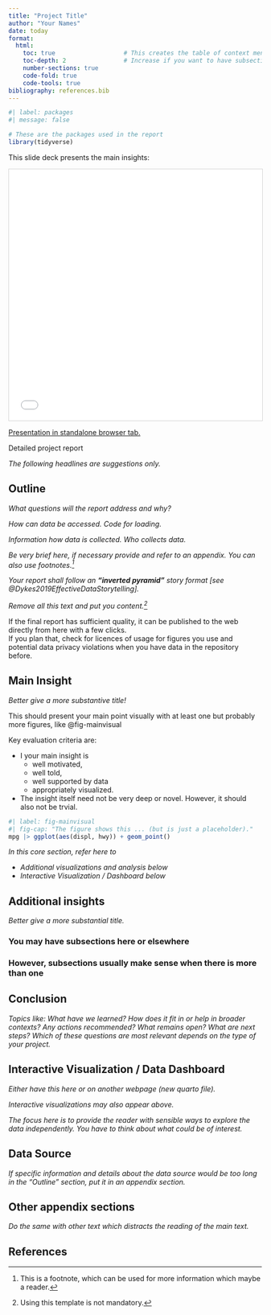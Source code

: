 ```yaml
---
title: "Project Title"
author: "Your Names"
date: today
format: 
  html:
    toc: true                   # This creates the table of context menu
    toc-depth: 2                # Increase if you want to have subsections in the table of context menu
    number-sections: true
    code-fold: true
    code-tools: true
bibliography: references.bib
---
```


```r
#| label: packages
#| message: false

# These are the packages used in the report
library(tidyverse)
```


This slide deck presents the main insights:

```{=html}
<iframe class="slide-deck" style="border:1px solid lightgray;" width="100%" height="500" src="presentation.html"></iframe>
```

[Presentation in standalone browser tab.](presentation.html){.internal target="_blank"}

Detailed project report

*The following headlines are suggestions only.*

## Outline

*What questions will the report address and why?*

*How can data be accessed. Code for loading.*

*Information how data is collected. Who collects data.*

*Be very brief here, if necessary provide and refer to an appendix. You can also use footnotes.^[This is a footnote, which can be used for more information which maybe a reader.]*

*Your report shall follow an **"inverted pyramid"** story format [see @Dykes2019EffectiveDataStorytelling].*

*Remove all this text and put you content.^[Using this template is not mandatory.]*

:::{.callout-note}
If the final report has sufficient quality, it can be published to the web directly from here with a few clicks.  
If you plan that, check for licences of usage for figures you use and potential data privacy violations when you have data in the repository before.
:::


## Main Insight

*Better give a more substantive title!*

This should present your main point visually with at least one but probably more figures, like @fig-mainvisual

:::{.callout-important collapse=false appearance='default' icon=true}
Key evaluation criteria are: 

- I your main insight is 
    - well motivated, 
    - well told,
    - well supported by data
    - appropriately visualized.
- The insight itself need not be very deep or novel. However, it should also not be trvial. 

:::

```r
#| label: fig-mainvisual
#| fig-cap: "The figure shows this ... (but is just a placeholder)."
mpg |> ggplot(aes(displ, hwy)) + geom_point()
```

*In this core section, refer here to*

- *Additional visualizations and analysis below*
- *Interactive Visualization / Dashboard below*

## Additional insights

*Better give a more substantial title.*

### You may have subsections here or elsewhere

### However, subsections usually make sense when there is more than one

## Conclusion

*Topics like: What have we learned? How does it fit in or help in broader contexts? Any actions recommended? What remains open? What are next steps? Which of these questions are most relevant depends on the type of your project.*

## Interactive Visualization / Data Dashboard {.appendix}

*Either have this here or on another webpage (new quarto file).*

*Interactive visualizations may also appear above.* 

*The focus here is to provide the reader with sensible ways to explore the data independently. You have to think about what could be of interest.*




## Data Source {.appendix}

*If specific information and details about the data source would be too long in the "Outline" section, put it in an appendix section.* 

## Other appendix sections {.appendix}

*Do the same with other text which distracts the reading of the main text. *

## References {.unnumbered .appendix}

::: {#refs}
:::
